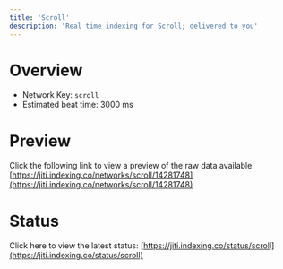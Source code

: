 ```yaml
---
title: 'Scroll'
description: 'Real time indexing for Scroll; delivered to you'
---
```


# Overview
- Network Key: `scroll`
- Estimated beat time: 3000 ms

# Preview
Click the following link to view a preview of the raw data available: [https://jiti.indexing.co/networks/scroll/14281748](https://jiti.indexing.co/networks/scroll/14281748)

# Status
Click here to view the latest status: [https://jiti.indexing.co/status/scroll](https://jiti.indexing.co/status/scroll)
